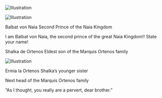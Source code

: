 ![Illustration](https://i.redd.it/b8gwzoy94shf1.jpg)

![Illustration](https://i.redd.it/5npmqqy94shf1.jpg)

Balbat von Naia Second Prince of the Naia Kingdom

I am Balbat von Naia, the second prince of the great Naia Kingdom!! State your name!

Shalka de Ortenos Eldest son of the Marquis Ortenos family

![Illustration](https://i.redd.it/msiq6ry94shf1.jpg)

Ermia la Ortenos Shalka’s younger sister

Next head of the Marquis Ortenos family

“As I thought, you really are a pervert, dear brother.”
